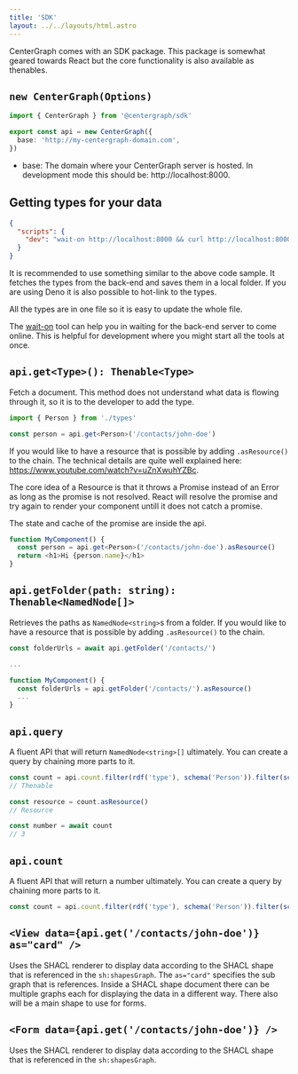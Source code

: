 ```yaml
---
title: 'SDK'
layout: ../../layouts/html.astro
---
```


CenterGraph comes with an SDK package. This package is somewhat geared towards React but the core functionality is also available as thenables.

## `new CenterGraph(Options)`

```ts
import { CenterGraph } from '@centergraph/sdk'

export const api = new CenterGraph({
  base: 'http://my-centergraph-domain.com',
})
```

- base: The domain where your CenterGraph server is hosted. In development mode this should be: http://localhost:8000.

## Getting types for your data

```json
{
  "scripts": {
    "dev": "wait-on http://localhost:8000 && curl http://localhost:8000/api/types > src/types.ts && vite --port=8001"
  }
}
```

It is recommended to use something similar to the above code sample. It fetches the types from the back-end and saves them in a local folder. If you are using Deno it is also possible to hot-link to the types.

All the types are in one file so it is easy to update the whole file.

The [wait-on](https://www.npmjs.com/package/wait-on) tool can help you in waiting for the back-end server to come online. This is helpful for development where you might start all the tools at once.

## `api.get<Type>(): Thenable<Type>`

Fetch a document. This method does not understand what data is flowing through it, so it is to the developer to add the type.

```ts
import { Person } from './types'

const person = api.get<Person>('/contacts/john-doe')
```

If you would like to have a resource that is possible by adding `.asResource()` to the chain.
The technical details are quite well explained here: https://www.youtube.com/watch?v=uZnXwuhYZBc.

The core idea of a Resource is that it throws a Promise instead of an Error as long as the promise is not resolved. React will resolve the promise and try again to render your component untill it does not catch a promise.

The state and cache of the promise are inside the api.

```ts
function MyComponent() {
  const person = api.get<Person>('/contacts/john-doe').asResource()
  return <h1>Hi {person.name}</h1>
}
```

## `api.getFolder(path: string): Thenable<NamedNode[]>`

Retrieves the paths as `NamedNode<string>`s from a folder.
If you would like to have a resource that is possible by adding `.asResource()` to the chain.

```ts
const folderUrls = await api.getFolder('/contacts/')

...

function MyComponent() {
  const folderUrls = api.getFolder('/contacts/').asResource()
  ...
}

```

## `api.query`

A fluent API that will return `NamedNode<string>[]` ultimately. You can create a query by chaining more parts to it.

```ts
const count = api.count.filter(rdf('type'), schema('Person')).filter(schema('givenName')).sort(schema('name'))
// Thenable

const resource = count.asResource()
// Resource

const number = await count
// 3
```

## `api.count`

A fluent API that will return a number ultimately. You can create a query by chaining more parts to it.

```ts
const count = api.count.filter(rdf('type'), schema('Person')).filter(schema('givenName')).sort(schema('name'))
```

## `<View data={api.get('/contacts/john-doe')} as="card" />`

Uses the SHACL renderer to display data according to the SHACL shape that is referenced in the `sh:shapesGraph`. The `as="card"` specifies the sub graph that is references. Inside a SHACL shape document there can be multiple graphs each for displaying the data in a different way. There also will be a main shape to use for forms.

## `<Form data={api.get('/contacts/john-doe')} />`

Uses the SHACL renderer to display data according to the SHACL shape that is referenced in the `sh:shapesGraph`.
